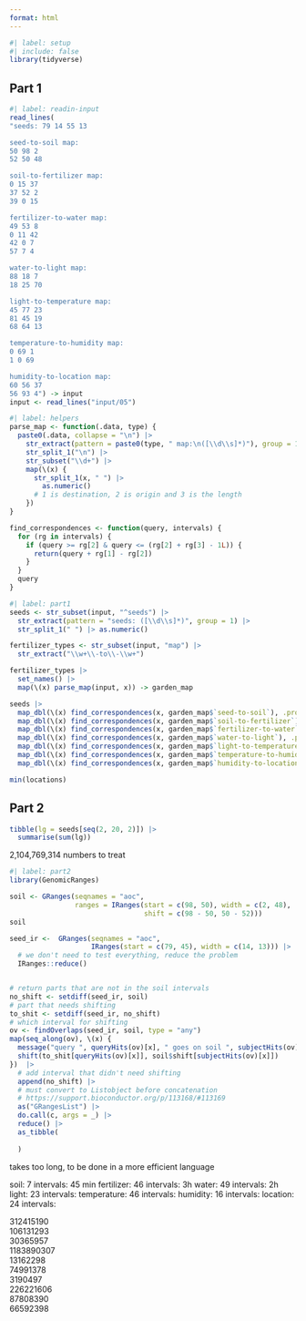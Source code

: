 ```yaml
---
format: html
---
```


```r
#| label: setup
#| include: false
library(tidyverse)
```

## Part 1

```r
#| label: readin-input
read_lines(
"seeds: 79 14 55 13

seed-to-soil map:
50 98 2
52 50 48

soil-to-fertilizer map:
0 15 37
37 52 2
39 0 15

fertilizer-to-water map:
49 53 8
0 11 42
42 0 7
57 7 4

water-to-light map:
88 18 7
18 25 70

light-to-temperature map:
45 77 23
81 45 19
68 64 13

temperature-to-humidity map:
0 69 1
1 0 69

humidity-to-location map:
60 56 37
56 93 4") -> input
input <- read_lines("input/05")
```

```r
#| label: helpers
parse_map <- function(.data, type) {
  paste0(.data, collapse = "\n") |> 
    str_extract(pattern = paste0(type, " map:\n([\\d\\s]*)"), group = 1) |> 
    str_split_1("\n") |> 
    str_subset("\\d+") |> 
    map(\(x) {
      str_split_1(x, " ") |> 
        as.numeric()
      # 1 is destination, 2 is origin and 3 is the length
    })
}

find_correspondences <- function(query, intervals) {
  for (rg in intervals) {
    if (query >= rg[2] & query <= (rg[2] + rg[3] - 1L)) {
      return(query + rg[1] - rg[2])
    }
  }
  query
}
```

```r
#| label: part1
seeds <- str_subset(input, "^seeds") |> 
  str_extract(pattern = "seeds: ([\\d\\s]*)", group = 1) |> 
  str_split_1(" ") |> as.numeric()

fertilizer_types <- str_subset(input, "map") |> 
  str_extract("\\w+\\-to\\-\\w+")

fertilizer_types |> 
  set_names() |> 
  map(\(x) parse_map(input, x)) -> garden_map

seeds |> 
  map_dbl(\(x) find_correspondences(x, garden_map$`seed-to-soil`), .progress = "soil") |> 
  map_dbl(\(x) find_correspondences(x, garden_map$`soil-to-fertilizer`), .progress = "fertilizer") |> 
  map_dbl(\(x) find_correspondences(x, garden_map$`fertilizer-to-water`), .progress = "water") |> 
  map_dbl(\(x) find_correspondences(x, garden_map$`water-to-light`), .progress = "light") |> 
  map_dbl(\(x) find_correspondences(x, garden_map$`light-to-temperature`), .progress = "temperature") |> 
  map_dbl(\(x) find_correspondences(x, garden_map$`temperature-to-humidity`), .progress = "humidity") |> 
  map_dbl(\(x) find_correspondences(x, garden_map$`humidity-to-location`), .progress = "location") -> locations

min(locations)
```

## Part 2

```r
tibble(lg = seeds[seq(2, 20, 2)]) |> 
  summarise(sum(lg))
```

2,104,769,314 numbers to treat


```r
#| label: part2
library(GenomicRanges)

soil <- GRanges(seqnames = "aoc",
                ranges = IRanges(start = c(98, 50), width = c(2, 48), 
                                 shift = c(98 - 50, 50 - 52)))
soil

seed_ir <-  GRanges(seqnames = "aoc",
                    IRanges(start = c(79, 45), width = c(14, 13))) |> 
  # we don't need to test everything, reduce the problem
  IRanges::reduce()


# return parts that are not in the soil intervals
no_shift <- setdiff(seed_ir, soil)
# part that needs shifting
to_shit <- setdiff(seed_ir, no_shift)
# which interval for shifting
ov <- findOverlaps(seed_ir, soil, type = "any")
map(seq_along(ov), \(x) {
  message("query ", queryHits(ov)[x], " goes on soil ", subjectHits(ov)[x], " shift with ", soil$shift[subjectHits(ov)[x]])
  shift(to_shit[queryHits(ov)[x]], soil$shift[subjectHits(ov)[x]])
})  |> 
  # add interval that didn't need shifting
  append(no_shift) |> 
  # must convert to Listobject before concatenation 
  # https://support.bioconductor.org/p/113168/#113169
  as("GRangesList") |> 
  do.call(c, args = _) |> 
  reduce() |> 
  as_tibble(
    
  )
```

takes too long, to be done in a more efficient language

soil: 7 intervals: 45 min
fertilizer: 46 intervals: 3h
water: 49 intervals: 2h
light: 23 intervals: 
temperature: 46 intervals: 
humidity: 16 intervals: 
location: 24 intervals: 


 312415190				
 106131293				
  30365957				
1183890307				
  13162298				
  74991378				
   3190497				
 226221606				
  87808390				
  66592398
